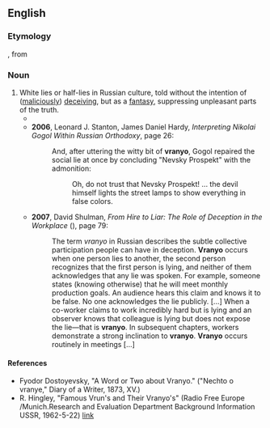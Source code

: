 ==English==

===Etymology===
{{etyl|ru|en}} {{m|ru|враньё|tr=vran’jó||lying, lies}}, from {{m|ru|врать|tr=vrat’||to lie}}

===Noun===

# White lies or half-lies in Russian culture, told without the intention of ([[malicious]]ly) [[deceive|deceiving]], but as a [[fantasy]], suppressing unpleasant parts of the truth.
#* {{quote-newsgroup|date=Sep 6 2004|author=Raven|title=Re: OT: Beslan school hostage tragedy (Russia, Putin)|newsgroup=alt.fan.tolkien|url=http://groups.google.com/group/alt.fan.tolkien/msg/945cd87ca6dbb8a4
|passage=If the reports from the Russian authorities aren't all '''vranyo''', there were not many Chechens among the Beslan ghouls.}}
#* '''2006''', Leonard J. Stanton, ‎James Daniel Hardy, ''Interpreting Nikolai Gogol Within Russian Orthodoxy'', page 26:
#*: And, after uttering the witty bit of '''vranyo''', Gogol repaired the social lie at once by concluding "Nevsky Prospekt" with the admonition: 
#*:: Oh, do not trust that Nevsky Prospekt! ... the devil himself lights the street lamps to show everything in false colors.
#* '''2007''', David Shulman, ''From Hire to Liar: The Role of Deception in the Workplace'' ({{ISBN|080144473X}}), page 79:
#*: The term ''vranyo'' in Russian describes the subtle collective participation people can have in deception. '''Vranyo''' occurs when one person lies to another, the second person recognizes that the first person is lying, and neither of them acknowledges that any lie was spoken. For example, someone states (knowing otherwise) that he will meet monthly production goals. An audience hears this claim and knows it to be false. No one acknowledges the lie publicly. [...] When a co-worker claims to work incredibly hard but is lying and an observer knows that colleague is lying but does not expose the lie—that is '''vranyo'''. In subsequent chapters, workers demonstrate a strong inclination to '''vranyo'''. '''Vranyo''' occurs routinely in meetings [...] 

====References====
* Fyodor Dostoyevsky, "A Word or Two about Vranyo." ("Nechto o vranye," Diary of a Writer, 1873, XV.)
* R. Hingley, "Famous Vrun's and Their Vranyo's" (Radio Free Europe /Munich.Research and Evaluation Department Background Information USSR, 1962-5-22) [http://www.osa.ceu.hu/files/holdings/300/8/3/text/60-3-312.shtml link]